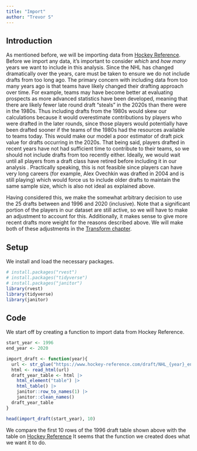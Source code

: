 ```yaml
---
title: "Import"
author: "Trevor S"
---
```


## Introduction

As mentioned before, we will be importing data from [Hockey Reference](https://www.hockey-reference.com/draft). Before we import any data, it's important to consider *which* and *how many* years we want to include in this analysis. Since the NHL has changed dramatically over the years, care must be taken to ensure we do not include drafts from too long ago. The primary concern with including data from too many years ago is that teams have likely changed their drafting approach over time. For example, teams may have become better at evaluating prospects as more advanced statistics have been developed, meaning that there are likely fewer late round draft "steals" in the 2020s than there were in the 1980s. Thus including drafts from the 1980s would skew our calculations because it would overestimate contributions by players who were drafted in the later rounds, since those players would potentially have been drafted sooner if the teams of the 1980s had the resources available to teams today. This would make our model a poor estimator of draft pick value for drafts occurring in the 2020s. That being said, players drafted in recent years have not had sufficient time to contribute to their teams, so we should not include drafts from too recently either. Ideally, we would wait until all players from a draft class have retired before including it in our analysis . Practically speaking, this is not feasible since players can have very long careers (for example, Alex Ovechkin was drafted in 2004 and is still playing) which would force us to include older drafts to maintain the same sample size, which is also not ideal as explained above.

Having considered this, we make the somewhat arbitrary decision to use the 25 drafts between and 1996 and 2020 (inclusive). Note that a significant portion of the players in our dataset are still active, so we will have to make an adjustment to account for this. Additionally, it makes sense to give more recent drafts more weight for the reasons described above. We will make both of these adjustments in the [Transform chapter](https://trevsteu.github.io/Stat468_Final/transform.html).

## Setup

We install and load the necessary packages.

```r
# install.packages("rvest")
# install.packages("tidyverse")
# install.packages("janitor")
library(rvest)
library(tidyverse)
library(janitor)
```

## Code

We start off by creating a function to import data from Hockey Reference.

```r
start_year <- 1996
end_year <- 2020

import_draft <- function(year){
  url <- str_glue("https://www.hockey-reference.com/draft/NHL_{year}_entry.html")
  html <- read_html(url)
  draft_year_table <- html |> 
    html_element("table") |> 
    html_table() |> 
    janitor::row_to_names(1) |> 
    janitor::clean_names()
  draft_year_table
}

head(import_draft(start_year), 10)
```

We compare the first 10 rows of the 1996 draft table shown above with the table on [Hockey Reference](https://www.hockey-reference.com/draft/NHL_1996_entry.html) It seems that the function we created does what we want it to do.
